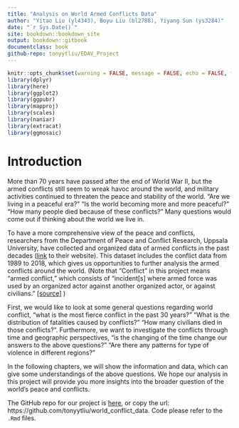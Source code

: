```yaml
--- 
title: "Analysis on World Armed Conflicts Data"
author: "Yitao Liu (yl4343), Boyu Liu (bl2788), Yiyang Sun (ys3284)"
date: "`r Sys.Date()`"
site: bookdown::bookdown_site
output: bookdown::gitbook
documentclass: book
github-repo: tonyytliu/EDAV_Project
---
```


```r
knitr::opts_chunk$set(warning = FALSE, message = FALSE, echo = FALSE, fig.align='center')
library(dplyr)
library(here)
library(ggplot2)
library(ggpubr)
library(mapproj)
library(scales)
library(naniar)
library(extracat)
library(ggmosaic)
```

# Introduction

More than 70 years have passed after the end of World War II, but the armed conflicts still seem to wreak havoc around the world, and military activities continued to threaten the peace and stability of the world. "Are we living in a peaceful era?" "Is the world becoming more and more peaceful?" "How many people died because of these conflicts?" Many questions would come out if thinking about the world we live in.

To have a more comprehensive view of the peace and conflicts, researchers from the Department of Peace and Conflict Research, Uppsala University, have collected and organized data of armed conflicts in the past decades ([link](https://ucdp.uu.se/downloads/index.html#ged_global){target="_blank"} to their website). This dataset includes the conflict data from 1989 to 2018, which gives us opportunities to further analysis the armed conflicts around the world. (Note that  "Conflict" in this project means "armed conflict," which consists of "incident[s] where  armed force was used by an organized actor against another organized actor, or against civilians." [[source]](https://ucdp.uu.se/downloads/ged/ged191.pdf){target="_blank"}
)

First, we would like to look at some general questions regarding world conflict, "what is the most fierce conflict in the past 30 years?" "What is the distribution of fatalities caused by conflicts?" "How many civilians died in those conflicts?". Furthermore, we want to investigate the conflicts through time and geographic perspectives, "is the changing of the time change our answers to the above questions?" "Are there any patterns for type of violence in different regions?"

In the following chapters, we will show the information and data, which can give some understandings of the above questions. We hope our analysis in this project will provide you more insights into the broader question of the world's peace and conflicts.

The GitHub repo for our project is [here](https://github.com/tonyytliu/world_conflict_data){target="_blank"}, or copy the url: https://github.com/tonyytliu/world_conflict_data. Code please refer to the `.Rmd` files.